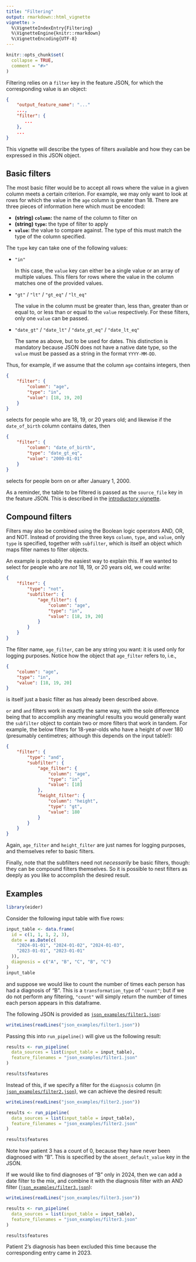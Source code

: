 ```yaml
---
title: "Filtering"
output: rmarkdown::html_vignette
vignette: >
  %\VignetteIndexEntry{Filtering}
  %\VignetteEngine{knitr::rmarkdown}
  %\VignetteEncoding{UTF-8}
---
```


```r
knitr::opts_chunk$set(
  collapse = TRUE,
  comment = "#>"
)
```

Filtering relies on a `filter` key in the feature JSON, for which the corresponding value is an object:

```json
{
    "output_feature_name": "..."
    ...,
    "filter": {
       ...
    },
    ...
}
```

This vignette will describe the types of filters available and how they can be expressed in this JSON object.

## Basic filters

The most basic filter would be to accept all rows where the value in a given column meets a certain criterion.
For example, we may only want to look at rows for which the value in the `age` column is greater than 18.
There are three pieces of information here which must be encoded:

- **(string) `column`:** the name of the column to filter on
- **(string) `type`:** the type of filter to apply
- **`value`:** the value to compare against. The type of this must match the type of the column specified.

The `type` key can take one of the following values:

- `"in"`

   In this case, the `value` key can either be a single value or an array of multiple values. This filers for rows where the value in the column matches one of the provided values.

- `"gt"` / `"lt"` / `"gt_eq"` / `"lt_eq"`

  The value in the column must be greater than, less than, greater than or equal to, or less than or equal to the `value` respectively.
  For these filters, only one `value` can be passed.

- `"date_gt"` / `"date_lt"` / `"date_gt_eq"` / `"date_lt_eq"`

  The same as above, but to be used for dates.
  This distinction is mandatory because JSON does not have a native date type, so the `value` must be passed as a string in the format `YYYY-MM-DD`.

Thus, for example, if we assume that the column `age` contains integers, then

```json
{
    "filter": {
        "column": "age",
        "type": "in",
        "value": [18, 19, 20]
    }
}
```

selects for people who are 18, 19, or 20 years old; and likewise if the `date_of_birth` column contains dates, then

```json
{
    "filter": {
        "column": "date_of_birth",
        "type": "date_gt_eq",
        "value": "2000-01-01"
    }
}
```

selects for people born on or after January 1, 2000.

As a reminder, the table to be filtered is passed as the `source_file` key in the feature JSON.
This is described in the [introductory vignette](eider.html).


## Compound filters

Filters may also be combined using the Boolean logic operators AND, OR, and NOT.
Instead of providing the three keys `column`, `type`, and `value`, only `type` is specified, together with `subfilter`, which is itself an object which maps filter names to filter objects.

An example is probably the easiest way to explain this.
If we wanted to select for people who are *not* 18, 19, or 20 years old, we could write:

```json
{
    "filter": {
        "type": "not",
        "subfilter": {
            "age_filter": {
                "column": "age",
                "type": "in",
                "value": [18, 19, 20]
            }
        }
    }
}
```

The filter name, `age_filter`, can be any string you want: it is used only for logging purposes.
Notice how the object that `age_filter` refers to, i.e.,

```json
{
    "column": "age",
    "type": "in",
    "value": [18, 19, 20]
}
```

is itself just a basic filter as has already been described above.

`or` and `and` filters work in exactly the same way, with the sole difference being that to accomplish any meaningful results you would generally want the `subfilter` object to contain two or more filters that work in tandem.
For example, the below filters for 18-year-olds who have a height of over 180 (presumably centimetres; although this depends on the input table!):

```json
{
    "filter": {
        "type": "and",
        "subfilter": {
            "age_filter": {
                "column": "age",
                "type": "in",
                "value": [18]
            },
            "height_filter": {
                "column": "height",
                "type": "gt",
                "value": 180
            }
        }
    }
}
```

Again, `age_filter` and `height_filter` are just names for logging purposes, and themselves refer to basic filters.

Finally, note that the subfilters need not _necessarily_ be basic filters, though: they can be compound filters themselves.
So it is possible to nest filters as deeply as you like to accomplish the desired result.

## Examples

```r
library(eider)
```

Consider the following input table with five rows:

```r
input_table <- data.frame(
  id = c(1, 1, 1, 2, 3),
  date = as.Date(c(
    "2024-01-01", "2024-01-02", "2024-01-03",
    "2023-01-01", "2023-01-01"
  )),
  diagnosis = c("A", "B", "C", "B", "C")
)
input_table
```

and suppose we would like to count the number of times each person has had a diagnosis of "B".
This is a `transformation_type` of `"count"`; but if we do not perform any filtering, `"count"` will simply return the number of times each person appears in this dataframe.

The following JSON is provided as [`json_examples/filter1.json`](https://github.com/alan-turing-institute/eider/blob/main/vignettes/json_examples/filter1.json):

```r
writeLines(readLines("json_examples/filter1.json"))
```

Passing this into `run_pipeline()` will give us the following result:

```r
results <- run_pipeline(
  data_sources = list(input_table = input_table),
  feature_filenames = "json_examples/filter1.json"
)

results$features
```

Instead of this, if we specify a filter for the `diagnosis` column (in [`json_examples/filter2.json`](https://github.com/alan-turing-institute/eider/blob/main/vignettes/json_examples/filter2.json)), we can achieve the desired result:

```r
writeLines(readLines("json_examples/filter2.json"))
```

```r
results <- run_pipeline(
  data_sources = list(input_table = input_table),
  feature_filenames = "json_examples/filter2.json"
)

results$features
```

Note how patient 3 has a count of 0, because they have never been diagnosed with "B".
This is specified by the `absent_default_value` key in the JSON.

If we would like to find diagnoses of "B" only in 2024, then we can add a date filter to the mix, and combine it with the diagnosis filter with an AND filter ([`json_examples/filter3.json`](https://github.com/alan-turing-institute/eider/blob/main/vignettes/json_examples/filter3.json)):

```r
writeLines(readLines("json_examples/filter3.json"))
```

```r
results <- run_pipeline(
  data_sources = list(input_table = input_table),
  feature_filenames = "json_examples/filter3.json"
)

results$features
```

Patient 2's diagnosis has been excluded this time because the corresponding entry came in 2023.

